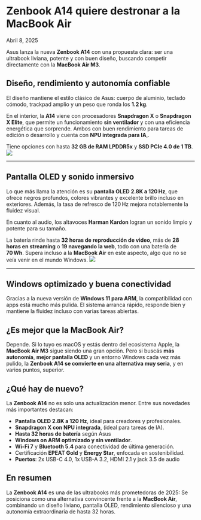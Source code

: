 # Zenbook A14 quiere destronar a la MacBook Air

Abril 8, 2025

<div class='espacio'/>

Asus lanza la nueva **Zenbook A14** con una propuesta clara: ser una ultrabook liviana, potente y con buen diseño, buscando competir directamente con la **MacBook Air M3**.

<div class='espacio'/>

## Diseño, rendimiento y autonomía confiable

El diseño mantiene el estilo clásico de Asus: cuerpo de aluminio, teclado cómodo, trackpad amplio y un peso que ronda los **1.2 kg**.

En el interior, la **A14** viene con procesadores **Snapdragon X** o **Snapdragon X Elite**, que permite un funcionamiento **sin ventilador** y con una eficiencia energética que sorprende. Ambos con buen rendimiento para tareas de edición o desarrollo y cuenta con **NPU integrada para IA**,.

Tiene opciones con hasta **32 GB de RAM LPDDR5x** y **SSD PCIe 4.0 de 1 TB**.
![](/assets/blog-assets/ZenbookA14/Zenbook14Colours.webp)

<hr/>
<div class='espacio'/>

## Pantalla OLED y sonido inmersivo
Lo que más llama la atención es su **pantalla OLED 2.8K a 120 Hz**, que ofrece negros profundos, colores vibrantes y excelente brillo incluso en exteriores. Además, la tasa de refresco de 120 Hz mejora notablemente la fluidez visual.

En cuanto al audio, los altavoces **Harman Kardon** logran un sonido limpio y potente para su tamaño.

La batería rinde hasta **32 horas de reproducción de video**, más de **28 horas en streaming** o **19 navegando la web**, todo con una batería de **70 Wh**. Supera incluso a la **MacBook Air** en este aspecto, algo que no se veía venir en el mundo Windows.
![](/assets/blog-assets/ZenbookA14/ZenbookA14Newsbook.webp)

<hr/>
<div class='espacio'/>

## Windows optimizado y buena conectividad

Gracias a la nueva versión de **Windows 11 para ARM**, la compatibilidad con apps está mucho más pulida. El sistema arranca rápido, responde bien y mantiene la fluidez incluso con varias tareas abiertas.

<div class='espacio'/>

## ¿Es mejor que la MacBook Air?

Depende. Si lo tuyo es macOS y estás dentro del ecosistema Apple, la **MacBook Air M3** sigue siendo una gran opción. Pero si buscás **más autonomía**, **mejor pantalla OLED** y un entorno Windows cada vez más pulido, la **Zenbook A14 se convierte en una alternativa muy seria**, y en varios puntos, superior.

<div class='espacio'/>

## ¿Qué hay de nuevo?

La **Zenbook A14** no es solo una actualización menor. Entre sus novedades más importantes destacan:

- **Pantalla OLED 2.8K a 120 Hz**, ideal para creadores y profesionales.
- **Snapdragon X con NPU integrada**, (ideal para tareas de IA).
- **Hasta 32 horas de batería** según Asus
- **Windows on ARM optimizado y sin ventilador**.
- **Wi-Fi 7** y **Bluetooth 5.4** para conectividad de última generación.
- Certificación **EPEAT Gold** y **Energy Star**, enfocada en sostenibilidad.
- **Puertos**: 2x USB-C 4.0, 1x USB-A 3.2, HDMI 2.1 y jack 3.5 de audio

<div class='espacio'/>

## En resumen

La **Zenbook A14** es una de las ultrabooks más prometedoras de 2025: Se posiciona como una alternativa convincente frente a la **MacBook Air**, combinando un diseño liviano, pantalla OLED, rendimiento silencioso y una autonomía extraordinaria de hasta 32 horas.

<div class='espacio'/>